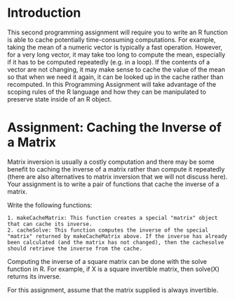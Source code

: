 Introduction
============

This second programming assignment will require you to write an R function is able to cache potentially time-consuming computations. For example, taking the mean of a numeric vector is typically a fast operation. However, for a very long vector, it may take too long to compute the mean, especially if it has to be computed repeatedly (e.g. in a loop). If the contents of a vector are not changing, it may make sense to cache the value of the mean so that when we need it again, it can be looked up in the cache rather than recomputed. In this Programming Assignment will take advantage of the scoping rules of the R language and how they can be manipulated to preserve state inside of an R object.


Assignment: Caching the Inverse of a Matrix
===========================================

Matrix inversion is usually a costly computation and there may be some benefit to caching the inverse of a matrix rather than compute it repeatedly (there are also alternatives to matrix inversion that we will not discuss here). Your assignment is to write a pair of functions that cache the inverse of a matrix.

Write the following functions:

    1. makeCacheMatrix: This function creates a special "matrix" object that can cache its inverse.
    2. cacheSolve: This function computes the inverse of the special "matrix" returned by makeCacheMatrix above. If the inverse has already been calculated (and the matrix has not changed), then the cachesolve should retrieve the inverse from the cache.


Computing the inverse of a square matrix can be done with the solve function in R. For example, if X is a square invertible matrix, then solve(X) returns its inverse.

For this assignment, assume that the matrix supplied is always invertible.